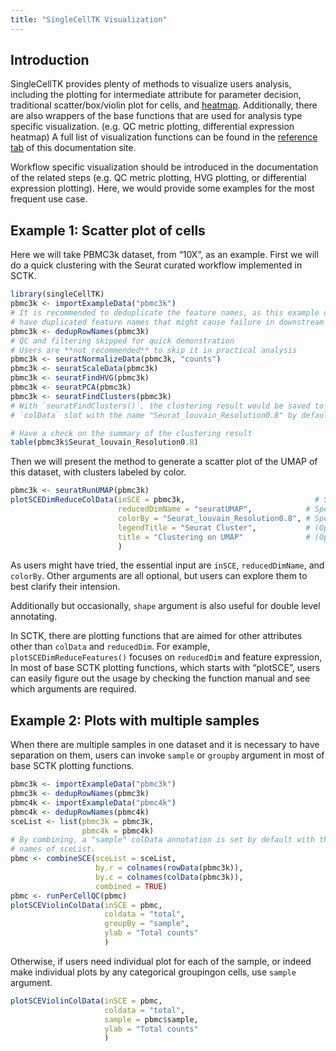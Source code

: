 ```yaml
---
title: "SingleCellTK Visualization"
---
```


## Introduction

SingleCellTK provides plenty of methods to visualize users analysis, including the plotting for intermediate attribute for parameter decision, traditional scatter/box/violin plot for cells, and [heatmap](cnsl_heatmap.html). Additionally, there are also wrappers of the base functions that are used for analysis type specific visualization. (e.g. QC metric plotting, differential expression heatmap) A full list of visualization functions can be found in the [reference tab](../../reference/index.html#section-visualization) of this documentation site.  

Workflow specific visualization should be introduced in the documentation of the related steps (e.g. QC metric plotting, HVG plotting, or differential expression plotting). Here, we would provide some examples for the most frequent use case. 

## Example 1: Scatter plot of cells

Here we will take PBMC3k dataset, from "10X", as an example. First we will do a quick clustering with the Seurat curated workflow implemented in SCTK.  

```r
library(singleCellTK)
pbmc3k <- importExampleData("pbmc3k")
# It is recommended to deduplicate the feature names, as this example data does 
# have duplicated feature names that might cause failure in downstream analysis.
pbmc3k <- dedupRowNames(pbmc3k)
# QC and filtering skipped for quick demonstration
# Users are **not recommended** to skip it in practical analysis
pbmc3k <- seuratNormalizeData(pbmc3k, "counts")
pbmc3k <- seuratScaleData(pbmc3k)
pbmc3k <- seuratFindHVG(pbmc3k)
pbmc3k <- seuratPCA(pbmc3k)
pbmc3k <- seuratFindClusters(pbmc3k)
# With `seuratFindClusters()`, the clustering result would be saved to the 
# `colData` slot with the name "Seurat_louvain_Resolution0.8" by default.
```

```r
# Have a check on the summary of the clustering result
table(pbmc3k$Seurat_louvain_Resolution0.8)
```

Then we will present the method to generate a scatter plot of the UMAP of this dataset, with clusters labeled by color.  

```r
pbmc3k <- seuratRunUMAP(pbmc3k)
plotSCEDimReduceColData(inSCE = pbmc3k,                             # Specify the object first
                        reducedDimName = "seuratUMAP",            # Specify the dimension/coordinate
                        colorBy = "Seurat_louvain_Resolution0.8", # Specify colData (cell annotation)
                        legendTitle = "Seurat Cluster",           # (Optional)
                        title = "Clustering on UMAP"              # (Optional)       
                        )
```

As users might have tried, the essential input are `inSCE`, `reducedDimName`, and `colorBy`. Other arguments are all optional, but users can explore them to best clarify their intension.  

Additionally but occasionally, `shape` argument is also useful for double level annotating.   

In SCTK, there are plotting functions that are aimed for other attributes other than `colData` and `reducedDim`. For example, `plotSCEDimReduceFeatures()` focuses on `reducedDim` and feature expression, 
In most of base SCTK plotting functions, which starts with "plotSCE", users can easily figure out the usage by checking the function manual and see which arguments are required.  

## Example 2: Plots with multiple samples

When there are multiple samples in one dataset and it is necessary to have separation on them, users can invoke `sample` or `groupby` argument in most of base SCTK plotting functions.  

```r
pbmc3k <- importExampleData("pbmc3k")
pbmc3k <- dedupRowNames(pbmc3k)
pbmc4k <- importExampleData("pbmc4k")
pbmc4k <- dedupRowNames(pbmc4k)
sceList <- list(pbmc3k = pbmc3k, 
                pbmc4k = pbmc4k)
# By combining, a "sample" colData annotation is set by default with the 
# names of sceList.
pbmc <- combineSCE(sceList = sceList, 
                   by.r = colnames(rowData(pbmc3k)), 
                   by.c = colnames(colData(pbmc3k)), 
                   combined = TRUE)
pbmc <- runPerCellQC(pbmc)
plotSCEViolinColData(inSCE = pbmc, 
                     coldata = "total", 
                     groupBy = "sample", 
                     ylab = "Total counts"
                     )
```

Otherwise, if users need individual plot for each of the sample, or indeed make individual plots by any categorical groupingon cells, use `sample` argument.  

```r
plotSCEViolinColData(inSCE = pbmc, 
                     coldata = "total", 
                     sample = pbmc$sample,
                     ylab = "Total counts"
                     )
```